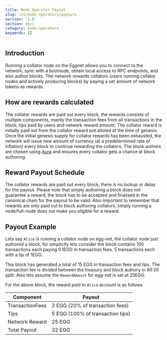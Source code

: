 ```yaml
---
title: Node Operator Payout
slug: /v1/node-operators/payouts
version: '1.0'
section: docs
category: node-operators
keywords: []
---
```


## Introduction

Running a collator node on the Eggnet allows you to connect to the network, sync with a bootnode, obtain local access to RPC endpoints, and also 
author blocks. The network rewards collators (users running collator nodes and actively producing blocks) by paying a set amount of network 
tokens as rewards.

## How are rewards calculated

The collator rewards are paid out every block, the rewards consists of multiple components, mainly the transaction 
fees from all transactions in the block, tips paid by users and network reward amount. The collator reward is initially paid out from
the collator reward pot alloted at the time of genesis. Once the initial genesis supply for collator
rewards has been exhausted, the network will issue new amount of currency (at a predetermined rate of inflation) every block to continue
rewarding the collators. The block authors are chosen using [Aura](https://paritytech.github.io/substrate/master/sc_consensus_aura/index.html)
and ensures every collator gets a chance at block authoring.

## Reward Payout Schedule
The collator rewards are paid out every block, there is no lockup or delay for the payout. Please note that simply authoring a block
does not guarantee a reward, the block has to be accepted and finalised in the canonical chain for the payout to be valid. Also 
important to remember that rewards are only paid out to block authoring collators, simply running a node/full-node does not
make you eligible for a reward.
            
## Payout Example

Lets say `Alice` is running a collator node on egg-net, the collator node just authored a block, for simplicity lets consider the block 
contains 100 transactions each paying 0.1EGG in transaction fees, 5 transactions each with a tip of 1EGG.

This block has generated a total of 15 EGG in transaction fees and tips. The transaction fee is divided between the treasury and
block authory in 80:20 split. Also lets assume the `RewardAmount` for egg-net is set at 25EGG.

For the above block, the reward paid to `Alice` account is as follows

| Component | Payout                                                                                                 |
| --------- | ------------------------------------------------------------------------------------------------------------ |
| TransactionFees       | 2 EGG (20% of transaction fees)                                                                    |
| Tips   | 5 EGG  (100% of transaction tips)       |
| Network Reward    | 25 EGG                                                                                                     |
| Total Payout  | 32 EGG |


